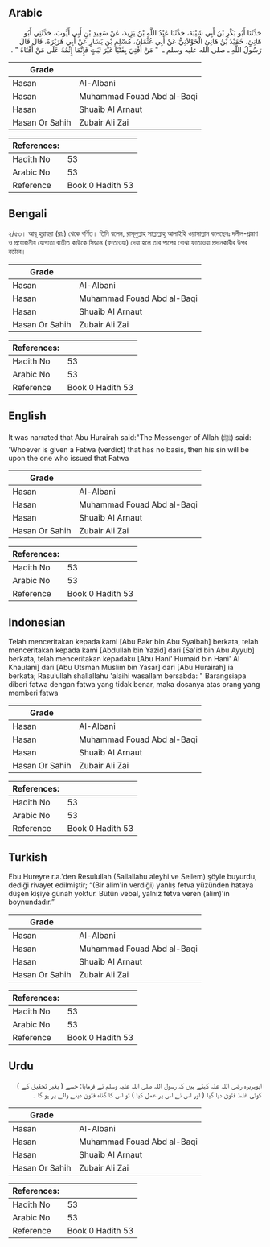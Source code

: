 ## Arabic

<div dir="rtl" lang="ar" style={{fontSize:'larger',backgroundColor:'#f8f9fa',padding:20}}>حَدَّثَنَا أَبُو بَكْرِ بْنُ أَبِي شَيْبَةَ، حَدَّثَنَا عَبْدُ اللَّهِ بْنُ يَزِيدَ، عَنْ سَعِيدِ بْنِ أَبِي أَيُّوبَ، حَدَّثَنِي أَبُو هَانِئٍ، حُمَيْدُ بْنُ هَانِئٍ الْخَوْلاَنِيُّ عَنْ أَبِي عُثْمَانَ، مُسْلِمِ بْنِ يَسَارٍ عَنْ أَبِي هُرَيْرَةَ، قَالَ قَالَ رَسُولُ اللَّهِ ـ صلى الله عليه وسلم ـ ‏ "‏ مَنْ أُفْتِيَ بِفُتْيَا غَيْرَ ثَبَتٍ فَإِنَّمَا إِثْمُهُ عَلَى مَنْ أَفْتَاهُ ‏"‏ ‏.‏</div><div style={{backgroundColor:'#f8f9fa',padding:20, marginBottom: 10}}><table>
      <thead>
        <tr>
          <th>Grade</th>
          <th></th>
        </tr>
      </thead>
      <tbody>
<tr><td>Hasan</td><td>Al-Albani</td></tr><tr><td>Hasan</td><td>Muhammad Fouad Abd al-Baqi</td></tr><tr><td>Hasan</td><td>Shuaib Al Arnaut</td></tr><tr><td>Hasan Or Sahih</td><td>Zubair Ali Zai</td></tr></tbody></table><table>
        <thead>
          <tr>
            <th>References:</th>
            <th></th>
          </tr>
        </thead>
        <tbody><tr><td>Hadith No</td><td>53</td></tr><tr><td>Arabic No</td><td>53</td></tr><tr><td>Reference</td><td>Book 0 Hadith 53</td></tr></tbody></table></div>

## Bengali

<div dir="ltr" lang="bn" style={{fontSize:'larger',backgroundColor:'#f8f9fa',padding:20}}>২/৫৩। আবূ হুরায়রা (রাঃ) থেকে বর্ণিত। তিনি বলেন, রাসূলুল্লাহ সাল্লাল্লাহু আলাইহি ওয়াসাল্লাম বলেছেনঃ দলীল-প্রমাণ ও প্রয়োজনীয় যোগ্যতা ব্যতীত কাউকে সিদ্ধান্ত (ফাতাওয়া) দেয়া হলে তার পাপের বোঝা ফাতাওয়া প্রদানকারীর উপর বর্তাবে।</div><div style={{backgroundColor:'#f8f9fa',padding:20, marginBottom: 10}}><table>
      <thead>
        <tr>
          <th>Grade</th>
          <th></th>
        </tr>
      </thead>
      <tbody>
<tr><td>Hasan</td><td>Al-Albani</td></tr><tr><td>Hasan</td><td>Muhammad Fouad Abd al-Baqi</td></tr><tr><td>Hasan</td><td>Shuaib Al Arnaut</td></tr><tr><td>Hasan Or Sahih</td><td>Zubair Ali Zai</td></tr></tbody></table><table>
        <thead>
          <tr>
            <th>References:</th>
            <th></th>
          </tr>
        </thead>
        <tbody><tr><td>Hadith No</td><td>53</td></tr><tr><td>Arabic No</td><td>53</td></tr><tr><td>Reference</td><td>Book 0 Hadith 53</td></tr></tbody></table></div>

## English

<div dir="ltr" lang="en" style={{fontSize:'larger',backgroundColor:'#f8f9fa',padding:20}}>It was narrated that Abu Hurairah said:"The Messenger of Allah (ﷺ) said: 'Whoever is given a Fatwa (verdict) that has no basis, then his sin will be upon the one who issued that Fatwa</div><div style={{backgroundColor:'#f8f9fa',padding:20, marginBottom: 10}}><table>
      <thead>
        <tr>
          <th>Grade</th>
          <th></th>
        </tr>
      </thead>
      <tbody>
<tr><td>Hasan</td><td>Al-Albani</td></tr><tr><td>Hasan</td><td>Muhammad Fouad Abd al-Baqi</td></tr><tr><td>Hasan</td><td>Shuaib Al Arnaut</td></tr><tr><td>Hasan Or Sahih</td><td>Zubair Ali Zai</td></tr></tbody></table><table>
        <thead>
          <tr>
            <th>References:</th>
            <th></th>
          </tr>
        </thead>
        <tbody><tr><td>Hadith No</td><td>53</td></tr><tr><td>Arabic No</td><td>53</td></tr><tr><td>Reference</td><td>Book 0 Hadith 53</td></tr></tbody></table></div>

## Indonesian

<div dir="ltr" lang="id" style={{fontSize:'larger',backgroundColor:'#f8f9fa',padding:20}}>Telah menceritakan kepada kami [Abu Bakr bin Abu Syaibah] berkata, telah menceritakan kepada kami [Abdullah bin Yazid] dari [Sa'id bin Abu Ayyub] berkata, telah menceritakan kepadaku [Abu Hani' Humaid bin Hani' Al Khaulani] dari [Abu Utsman Muslim bin Yasar] dari [Abu Hurairah] ia berkata; Rasulullah shallallahu 'alaihi wasallam bersabda: " Barangsiapa diberi fatwa dengan fatwa yang tidak benar, maka dosanya atas orang yang memberi fatwa</div><div style={{backgroundColor:'#f8f9fa',padding:20, marginBottom: 10}}><table>
      <thead>
        <tr>
          <th>Grade</th>
          <th></th>
        </tr>
      </thead>
      <tbody>
<tr><td>Hasan</td><td>Al-Albani</td></tr><tr><td>Hasan</td><td>Muhammad Fouad Abd al-Baqi</td></tr><tr><td>Hasan</td><td>Shuaib Al Arnaut</td></tr><tr><td>Hasan Or Sahih</td><td>Zubair Ali Zai</td></tr></tbody></table><table>
        <thead>
          <tr>
            <th>References:</th>
            <th></th>
          </tr>
        </thead>
        <tbody><tr><td>Hadith No</td><td>53</td></tr><tr><td>Arabic No</td><td>53</td></tr><tr><td>Reference</td><td>Book 0 Hadith 53</td></tr></tbody></table></div>

## Turkish

<div dir="ltr" lang="tr" style={{fontSize:'larger',backgroundColor:'#f8f9fa',padding:20}}>Ebu Hureyre r.a.'den Resulullah (Sallallahu aleyhi ve Sellem) şöyle buyurdu, dediği rivayet edilmiştir; “(Bir alim'in verdiği) yanlış fetva yüzünden hataya düşen kişiye günah yoktur. Bütün vebal, yalnız fetva veren (alim)'in boynundadır.”</div><div style={{backgroundColor:'#f8f9fa',padding:20, marginBottom: 10}}><table>
      <thead>
        <tr>
          <th>Grade</th>
          <th></th>
        </tr>
      </thead>
      <tbody>
<tr><td>Hasan</td><td>Al-Albani</td></tr><tr><td>Hasan</td><td>Muhammad Fouad Abd al-Baqi</td></tr><tr><td>Hasan</td><td>Shuaib Al Arnaut</td></tr><tr><td>Hasan Or Sahih</td><td>Zubair Ali Zai</td></tr></tbody></table><table>
        <thead>
          <tr>
            <th>References:</th>
            <th></th>
          </tr>
        </thead>
        <tbody><tr><td>Hadith No</td><td>53</td></tr><tr><td>Arabic No</td><td>53</td></tr><tr><td>Reference</td><td>Book 0 Hadith 53</td></tr></tbody></table></div>

## Urdu

<div dir="rtl" lang="ur" style={{fontSize:'larger',backgroundColor:'#f8f9fa',padding:20}}>ابوہریرہ رضی اللہ عنہ کہتے ہیں کہ رسول اللہ صلی اللہ علیہ وسلم نے فرمایا: جسے ( بغیر تحقیق کے ) کوئی غلط فتویٰ دیا گیا ( اور اس نے اس پر عمل کیا ) تو اس کا گناہ فتویٰ دینے والے پر ہو گا ۔</div><div style={{backgroundColor:'#f8f9fa',padding:20, marginBottom: 10}}><table>
      <thead>
        <tr>
          <th>Grade</th>
          <th></th>
        </tr>
      </thead>
      <tbody>
<tr><td>Hasan</td><td>Al-Albani</td></tr><tr><td>Hasan</td><td>Muhammad Fouad Abd al-Baqi</td></tr><tr><td>Hasan</td><td>Shuaib Al Arnaut</td></tr><tr><td>Hasan Or Sahih</td><td>Zubair Ali Zai</td></tr></tbody></table><table>
        <thead>
          <tr>
            <th>References:</th>
            <th></th>
          </tr>
        </thead>
        <tbody><tr><td>Hadith No</td><td>53</td></tr><tr><td>Arabic No</td><td>53</td></tr><tr><td>Reference</td><td>Book 0 Hadith 53</td></tr></tbody></table></div>